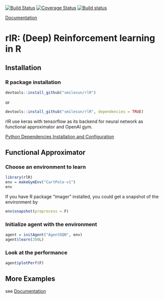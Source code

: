 [![Build Status](https://travis-ci.com/smilesun/rlR.svg?branch=master)](https://travis-ci.com/smilesun/rlR)
[![Coverage Status](https://coveralls.io/repos/github/smilesun/rlR/badge.svg?branch=master)](https://coveralls.io/github/smilesun/rlR?branch=master)
[![Build status](https://ci.appveyor.com/api/projects/status/d0oyb358bh3e8r7r?svg=true)](https://ci.appveyor.com/project/smilesun/rlr)

[Documentation](https://smilesun.github.io/rlR/)

# rlR: (Deep) Reinforcement learning in R

## Installation

### R package installation
```r
devtools::install_github("smilesun/rlR")
```
or 

```r
devtools::install_github("smilesun/rlR", dependencies = TRUE)
```

rlR use keras with tensorflow as its backend for neural network as functional approximator and OpenAI gym.

[Python Dependencies Installation and Configuration](https://smilesun.github.io/rlR/articles/python_dependencies.html)

## Functional Approximator

### Choose an environment to learn
```r
library(rlR)
env = makeGymEnv("CartPole-v1")
env
```

If you have R package "imager" installed, you could get a snapshot of the environment by
```r
env$snapshot(preprocess = F)
```


### Initialize agent with the environment
```r
agent = initAgent("AgentDQN", env)
agent$learn(200L)  
```

### Look at the performance
```r
agent$plotPerf(F)
```

## More Examples
see [Documentation](https://smilesun.github.io/rlR/)
